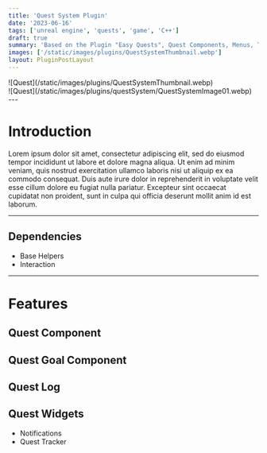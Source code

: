 ```yaml
---
title: 'Quest System Plugin'
date: '2023-06-16'
tags: ['unreal engine', 'quests', 'game', 'C++']
draft: true
summary: 'Based on the Plugin "Easy Quests", Quest Components, Menus, Trackers, Objectives, XP, Credits'
images: ['/static/images/plugins/QuestSystemThumbnail.webp']
layout: PluginPostLayout
---
```

<div className="flex flex-wrap -mx-2 overflow-hidden xl:-mx-2">
  <div className="my-1 px-2 w-full overflow-hidden xl:my-1 xl:px-2 xl:w-1/2">
    ![Quest](/static/images/plugins/QuestSystemThumbnail.webp)
  </div>
    <div className="my-1 px-2 w-full overflow-hidden xl:my-1 xl:px-2 xl:w-1/2">
    ![Quest](/static/images/plugins/questSystem/QuestSystemImage01.webp)
  </div>
</div>
--- 

# Introduction

Lorem ipsum dolor sit amet, consectetur adipiscing elit, sed do eiusmod tempor incididunt ut labore et dolore magna aliqua. 
Ut enim ad minim veniam, quis nostrud exercitation ullamco laboris nisi ut aliquip ex ea commodo consequat. 
Duis aute irure dolor in reprehenderit in voluptate velit esse cillum dolore eu fugiat nulla pariatur. 
Excepteur sint occaecat cupidatat non proident, sunt in culpa qui officia deserunt mollit anim id est laborum.


--- 

## Dependencies

- Base Helpers
- Interaction

---
# Features

## Quest Component

## Quest Goal Component

## Quest Log

## Quest Widgets 
- Notifications
- Quest Tracker
